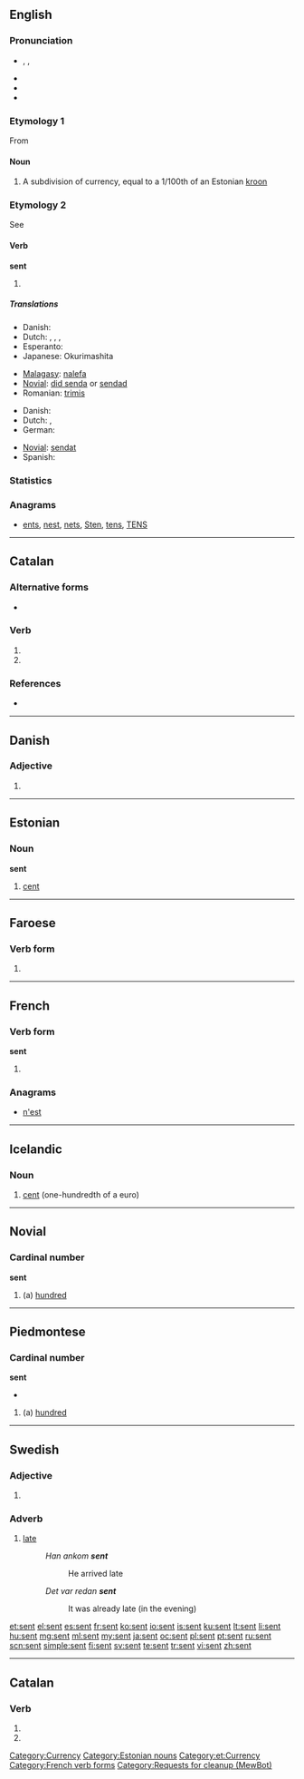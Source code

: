 ==English==

===Pronunciation===
* {{enPR|sĕnt}}, {{IPA|/sɛn̩t/}}, {{SAMPA|/sent/}}
* {{audio|en-us-sent.ogg|Audio (US)}}
* {{rhymes|ɛnt}}
* {{homophones|cent|scent}}

===Etymology 1===
From {{etyl|et|en}}

====Noun====
{{en-noun|senti}}

# A subdivision of currency, equal to a 1/100th of an Estonian [[kroon]]

===Etymology 2===
See {{term|send}}

====Verb====
'''sent'''

# {{past of|[[send]]}}

=====Translations=====
{{trans-top|simple past of "to send"}}
* Danish: {{t-|da|sendte}}
* Dutch: {{t-|nl|zond|s}}, {{t+|nl|zonden|p}}, {{t-|nl|verzond|s}}, {{t+|nl|verzonden|p}}
* Esperanto: {{t-|eo|sendis|xs=Esperanto}}
* Japanese: Okurimashita
{{trans-mid}}
* [[Malagasy]]: [[:mg:alefa|nalefa]]
* [[Novial]]: [[did senda]] or [[sendad]]
* Romanian: [[trimis]]
{{trans-bottom}}

{{trans-top|past participle of "to send"}}
* Danish: {{t-|da|sendt}}
* Dutch: {{t+|nl|verzonden}}, {{t+|nl|gezonden}}
* German: {{t+|de|gesendet}}
{{trans-mid}}
* [[Novial]]: [[sendat]]
* Spanish: {{t-|es|enviado}}
{{trans-bottom}}

===Statistics===
{{rank|themselves|half|certain|269|sent|keep|myself|morning}}

===Anagrams===
* {{alphagram|enst}} [[ents#English|ents]], [[nest#English|nest]], [[nets#English|nets]], [[Sten#English|Sten]], [[tens#English|tens]], [[TENS#English|TENS]]

[[Category:Currency]]

----

==Catalan==

===Alternative forms===
* {{l|ca|essent}}

===Verb===
{{ca-verb-form}}

# {{form of|present participle|ésser|lang=ca}}
# {{form of|present participle|ser|lang=ca}}

===References===
* {{R:IEC4}}

----

==Danish==

===Adjective===
{{infl|da|adjective form}}

# {{form of|neuter|sen|lang=da}}

----

==Estonian==

===Noun===
'''sent'''

# [[cent]]

[[Category:Estonian nouns]]
[[Category:et:Currency]]

----

==Faroese==

===Verb form===
{{infl|fo|verb form}}

# {{form of|past participle|senda|lang=fo}}

----

==French==

===Verb form===
'''sent'''

# {{form of|third-person singular indicative present|[[sentir]]}}

===Anagrams===
* [[n'est#French|n'est]]

[[Category:French verb forms]]

----

==Icelandic==

===Noun===
{{infl|is|noun|g=n}}

# [[cent]] (one-hundredth of a euro)

{{tbot entry|Icelandic|cent|2009|December|is}}

----

==Novial==

===Cardinal number===
'''sent'''

# (a) [[hundred]]

----

==Piedmontese==

===Cardinal number===
'''sent'''

* {{IPA|[sɛnt]|lang=it}}
# (a) [[hundred]]

----

==Swedish==

===Adjective===
{{infl|sv|adjective form}}

# {{sv-adj-form-abs-indef-n|sen}}

===Adverb===
{{sv-adv|senare|senast}}

# [[late]]
#: ''Han ankom '''sent'''''
#:: He arrived late
#: ''Det var redan '''sent'''''
#:: It was already late (in the evening)

[[et:sent]]
[[el:sent]]
[[es:sent]]
[[fr:sent]]
[[ko:sent]]
[[io:sent]]
[[is:sent]]
[[ku:sent]]
[[lt:sent]]
[[li:sent]]
[[hu:sent]]
[[mg:sent]]
[[ml:sent]]
[[my:sent]]
[[ja:sent]]
[[oc:sent]]
[[pl:sent]]
[[pt:sent]]
[[ru:sent]]
[[scn:sent]]
[[simple:sent]]
[[fi:sent]]
[[sv:sent]]
[[te:sent]]
[[tr:sent]]
[[vi:sent]]
[[zh:sent]]

----
==Catalan==
===Verb===
{{infl form|ca|verb}}

# {{ca-verb form of|p=3|n=sg|t=pres|m=ind|sentir}}
# {{ca-verb form of|p=2|n=sg|m=impr|sentir}}
[[Category:Requests for cleanup (MewBot)]]